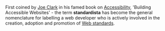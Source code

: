 First coined by [http://joeclark.org/ Joe Clark] in his famed book on [[Accessibility]],  'Building Accessible Websites' - the term 
'''standardista''' has become the general nomenclature for labelling a web developer 
who is actively involved in the creation, adoption and promotion of [[Web standards]].

{{vocab-stub}}